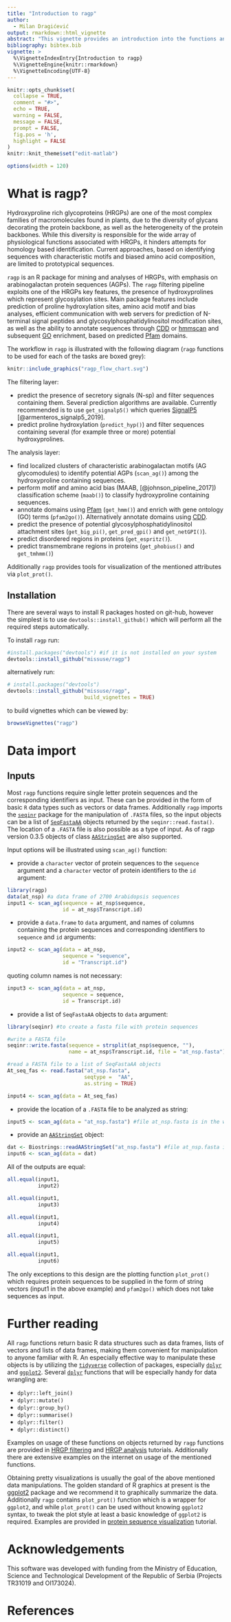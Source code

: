 ```yaml
---
title: "Introduction to ragp"
author: 
  - Milan Dragićević
output: rmarkdown::html_vignette
abstract: "This vignette provides an introduction into the functions and workflow in `ragp` R package. `ragp` is designed for mining and analysis of plant Hydroxyproline rich glycoproteins but it can also be used for protein annotation and for obtaining predictions for several protein features based on sequence (secretory signals, transmembrane regions, domains and glycosylphosphatidylinositol attachment sites). Additionally `ragp` provides tools for visualization of the mentioned attributes."
bibliography: bibtex.bib
vignette: >
  %\VignetteIndexEntry{Introduction to ragp}
  %\VignetteEngine{knitr::rmarkdown}
  %\VignetteEncoding{UTF-8}
---
```


```r
knitr::opts_chunk$set(
  collapse = TRUE,
  comment = "#>",
  echo = TRUE,
  warning = FALSE,
  message = FALSE,
  prompt = FALSE,
  fig.pos = 'h',
  highlight = FALSE
)
knitr::knit_theme$set("edit-matlab")
```

```r
options(width = 120)
```

What is ragp?
=============

Hydroxyproline rich glycoproteins (HRGPs) are one of the most complex families of macromolecules found in plants, due to the diversity of glycans decorating the protein backbone, as well as the heterogeneity of the protein backbones. While this diversity is responsible for the wide array of physiological functions associated with HRGPs, it hinders attempts for homology based identification. Current approaches, based on identifying sequences with characteristic motifs and biased amino acid composition, are limited to prototypical sequences.  

`ragp` is an R package for mining and analyses of HRGPs, with emphasis on arabinogalactan protein sequences (AGPs). The `ragp` filtering pipeline exploits one of the HRGPs key features, the presence of hydroxyprolines which represent glycosylation sites. Main package features include prediction of proline hydroxylation sites, amino acid motif and bias analyses, efficient communication with web servers for prediction of N-terminal signal peptides and glycosylphosphatidylinositol modification sites, as well as the ability to annotate sequences through [CDD](https://www.ncbi.nlm.nih.gov/Structure/bwrpsb/bwrpsb.cgi) or [hmmscan](https://www.ebi.ac.uk/Tools/hmmer/search/hmmscan) and subsequent [GO](http://www.geneontology.org/) enrichment, based on predicted [Pfam](https://pfam.xfam.org/) domains.

The workflow in `ragp` is illustrated with the following diagram (`ragp` functions to be used for each of the tasks are boxed grey): 

```r
knitr::include_graphics("ragp_flow_chart.svg")
```   

The filtering layer:

* predict the presence of secretory signals (N-sp) and filter sequences containing them. Several prediction algorithms are available. Currently recommended is to use `get_signalp5()` which queries [SignalP5](https://services.healthtech.dtu.dk/service.php?SignalP-5.0) [@armenteros_signalp5_2019].  
* predict proline hydroxylation (`predict_hyp()`) and filter sequences containing several (for example three or more) potential hydroxyprolines.

The analysis layer:

* find localized clusters of characteristic arabinogalactan motifs (AG glycomodules) to identify potential AGPs (`scan_ag()`) among the hydroxyproline containing sequences.
* perform motif and amino acid bias (MAAB, [@johnson_pipeline_2017]) classification scheme (`maab()`) to classify hydroxyproline containing sequences.
* annotate domains using [Pfam](https://pfam.xfam.org/) (`get_hmm()`) and enrich with gene ontology (GO) terms (`pfam2go()`). Alternatively annotate domains using [CDD](https://www.ncbi.nlm.nih.gov/Structure/bwrpsb/bwrpsb.cgi).  
* predict the presence of potential glycosylphosphatidylinositol attachment sites (`get_big_pi()`, `get_pred_gpi()` and `get_netGPI()`).  
* predict disordered regions in proteins (`get_espritz()`). 
* predict transmembrane regions in proteins (`get_phobius()` and `get_tmhmm()`)

Additionally `ragp` provides tools for visualization of the mentioned attributes via `plot_prot()`.


Installation
------------

There are several ways to install R packages hosted on git-hub, however the simplest is to use `devtools::install_github()` which will perform all the required steps automatically.

To install `ragp` run:

```r
#install.packages("devtools") #if it is not installed on your system
devtools::install_github("missuse/ragp")
```

alternatively run:  

```r
# install.packages("devtools")
devtools::install_github("missuse/ragp",
                         build_vignettes = TRUE)
```

to build vignettes which can be viewed by:  

```r
browseVignettes("ragp")
```


Data import
===========

Inputs
------

Most `ragp` functions require single letter protein sequences and the corresponding identifiers as input. These can be provided in the form of basic `R` data types such as vectors or data frames. Additionally `ragp` imports the [`seqinr`](https://cran.r-project.org/web/packages/seqinr/index.html) package for the manipulation of `.FASTA` files, so the input objects can be a list of [`SeqFastaAA`](https://search.r-project.org/CRAN/refmans/seqinr/html/SeqFastaAA.html) objects returned by the `seqinr::read.fasta()`. The location of a `.FASTA` file is also possible as a type of input. As of ragp version 0.3.5 objects of class [`AAStringSet`](https://web.mit.edu/~r/current/arch/i386_linux26/lib/R/library/Biostrings/html/XStringSet-class.html) are also supported.

Input options will be illustrated using `scan_ag()` function:  

* provide a `character` vector of protein sequences to the `sequence` argument and a `character` vector of protein identifiers to the `id` argument:  
```r
library(ragp)
data(at_nsp) #a data frame of 2700 Arabidopsis sequences
input1 <- scan_ag(sequence = at_nsp$sequence,
                  id = at_nsp$Transcript.id) 
```  

* provide a `data.frame` to `data` argument, and names of columns containing the protein sequences and corresponding identifiers to `sequence` and `id` arguments:   

```r
input2 <- scan_ag(data = at_nsp,
                  sequence = "sequence",
                  id = "Transcript.id") 
```   

quoting column names is not necessary:   

```r
input3 <- scan_ag(data = at_nsp,
                  sequence = sequence,
                  id = Transcript.id) 
```   

* provide a list of `SeqFastaAA` objects to `data` argument: 

```r
library(seqinr) #to create a fasta file with protein sequences

#write a FASTA file
seqinr::write.fasta(sequence = strsplit(at_nsp$sequence, ""),
                    name = at_nsp$Transcript.id, file = "at_nsp.fasta")

#read a FASTA file to a list of SeqFastaAA objects
At_seq_fas <- read.fasta("at_nsp.fasta",
                         seqtype =  "AA", 
                         as.string = TRUE) 

input4 <- scan_ag(data = At_seq_fas) 
```   

* provide the location of a `.FASTA` file to be analyzed as string:  

```r
input5 <- scan_ag(data = "at_nsp.fasta") #file at_nsp.fasta is in the working directory
```  

* provide an [`AAStringSet`](https://web.mit.edu/~r/current/arch/i386_linux26/lib/R/library/Biostrings/html/XStringSet-class.html) object:  

```r
dat <- Biostrings::readAAStringSet("at_nsp.fasta") #file at_nsp.fasta is in the working directory
input6 <- scan_ag(data = dat) 
```  

All of the outputs are equal:

```r
all.equal(input1,
          input2)

all.equal(input1,
          input3)

all.equal(input1,
          input4)

all.equal(input1,
          input5)

all.equal(input1,
          input6)
```

The only exceptions to this design are the plotting function `plot_prot()` which requires protein sequences to be supplied in the form of string vectors (input1 in the above example) and `pfam2go()` which does not take sequences as input.

Further reading
===============

All `ragp` functions return basic R data structures such as data frames, lists of vectors and lists of data frames, making them convenient for manipulation to anyone familiar with R. An especially effective way to manipulate these objects is by utilizing the [`tidyverse`](https://www.tidyverse.org/) collection of packages, especially [`dplyr`](https://dplyr.tidyverse.org/) and [`ggplot2`](https://ggplot2.tidyverse.org/). Several [`dplyr`](https://dplyr.tidyverse.org/) functions that will be especially handy for data wrangling are:  

* `dplyr::left_join()`
* `dplyr::mutate()`
* `dplyr::group_by()`
* `dplyr::summarise()`
* `dplyr::filter()`
* `dplyr::distinct()`


Examples on usage of these functions on objects returned by `ragp` functions are provided in [HRGP filtering](https://missuse.github.io/ragp/articles/pkgdown/filter) and [HRGP analysis](https://missuse.github.io/ragp/articles/pkgdown/analyse) tutorials. Additionally there are extensive examples on the internet on usage of the mentioned functions. 

Obtaining pretty visualizations is usually the goal of the above mentioned data manipulations. The golden standard of R graphics at present is the [ggplot2](https://ggplot2.tidyverse.org/) package and we recommend it to graphically summarize the data. Additionally `ragp` contains `plot_prot()` function which is a wrapper for `ggplot2`, and while `plot_prot()` can be used without knowing `ggplot2` syntax, to tweak the plot style at least a basic knowledge of `ggplot2` is required. Examples are provided in [protein sequence visualization](https://missuse.github.io/ragp/articles/pkgdown/PSV) tutorial.


Acknowledgements
================

This software was developed with funding from the Ministry of Education, Science and Technological Development of the Republic of Serbia (Projects TR31019 and OI173024).

References  
==========